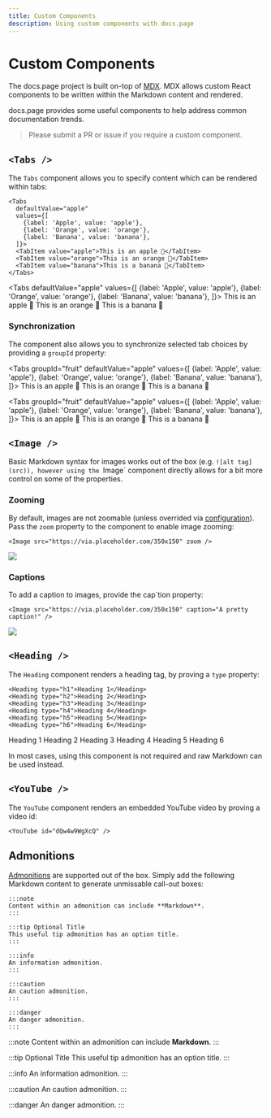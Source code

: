 ```yaml
---
title: Custom Components
description: Using custom components with docs.page
---
```


# Custom Components

The docs.page project is built on-top of [MDX](https://github.com/mdx-js/mdx). MDX allows
custom React components to be written within the Markdown content and rendered.

docs.page provides some useful components to help address common documentation trends.

> Please submit a PR or issue if you require a custom component.

## `<Tabs />`

The `Tabs` component allows you to specify content which can be rendered within tabs:

```
<Tabs
  defaultValue="apple"
  values={[
    {label: 'Apple', value: 'apple'},
    {label: 'Orange', value: 'orange'},
    {label: 'Banana', value: 'banana'},
  ]}>
  <TabItem value="apple">This is an apple 🍎</TabItem>
  <TabItem value="orange">This is an orange 🍊</TabItem>
  <TabItem value="banana">This is a banana 🍌</TabItem>
</Tabs>
```

<Tabs
defaultValue="apple"
values={[
{label: 'Apple', value: 'apple'},
{label: 'Orange', value: 'orange'},
{label: 'Banana', value: 'banana'},
]}>
<TabItem value="apple">This is an apple 🍎</TabItem>
<TabItem value="orange">This is an orange 🍊</TabItem>
<TabItem value="banana">This is a banana 🍌</TabItem>
</Tabs>

### Synchronization

The component also allows you to synchronize selected tab choices by providing a `groupId` property:

<Tabs
groupId="fruit"
defaultValue="apple"
values={[
{label: 'Apple', value: 'apple'},
{label: 'Orange', value: 'orange'},
{label: 'Banana', value: 'banana'},
]}>
<TabItem value="apple">This is an apple 🍎</TabItem>
<TabItem value="orange">This is an orange 🍊</TabItem>
<TabItem value="banana">This is a banana 🍌</TabItem>
</Tabs>

<Tabs
groupId="fruit"
defaultValue="apple"
values={[
{label: 'Apple', value: 'apple'},
{label: 'Orange', value: 'orange'},
{label: 'Banana', value: 'banana'},
]}>
<TabItem value="apple">This is an apple 🍎</TabItem>
<TabItem value="orange">This is an orange 🍊</TabItem>
<TabItem value="banana">This is a banana 🍌</TabItem>
</Tabs>

## `<Image />`

Basic Markdown syntax for images works out of the box (e.g. `![alt tag](src)), however using the `Image`
component directly allows for a bit more control on some of the properties.

### Zooming

By default, images are not zoomable (unless overrided via [configuration](/configuration)). Pass the `zoom` property to the component to enable image zooming:

```
<Image src="https://via.placeholder.com/350x150" zoom />
```

<Image src="https://via.placeholder.com/350x150" zoom />

### Captions

To add a caption to images, provide the cap`tion property:

```
<Image src="https://via.placeholder.com/350x150" caption="A pretty caption!" />
```

<Image src="https://via.placeholder.com/350x150" caption="A pretty caption!" />

## `<Heading />`

The `Heading` component renders a heading tag, by proving a `type` property:

```
<Heading type="h1">Heading 1</Heading>
<Heading type="h2">Heading 2</Heading>
<Heading type="h3">Heading 3</Heading>
<Heading type="h4">Heading 4</Heading>
<Heading type="h5">Heading 5</Heading>
<Heading type="h6">Heading 6</Heading>
```

<Heading type="h1">Heading 1</Heading>
<Heading type="h2">Heading 2</Heading>
<Heading type="h3">Heading 3</Heading>
<Heading type="h4">Heading 4</Heading>
<Heading type="h5">Heading 5</Heading>
<Heading type="h6">Heading 6</Heading>

In most cases, using this component is not required and raw Markdown can be used instead.

## `<YouTube />`

The `YouTube` component renders an embedded YouTube video by proving a video id:

```
<YouTube id="dQw4w9WgXcQ" />
```

<YouTube id="dQw4w9WgXcQ" />

## Admonitions

[Admonitions](https://github.com/elviswolcott/remark-admonitions) are supported out of the box. Simply add the following
Markdown content to generate unmissable call-out boxes:

```
:::note
Content within an admonition can include **Markdown**.
:::

:::tip Optional Title
This useful tip admonition has an option title.
:::

:::info
An information admonition.
:::

:::caution
An caution admonition.
:::

:::danger
An danger admonition.
:::
```

:::note
Content within an admonition can include **Markdown**.
:::

:::tip Optional Title
This useful tip admonition has an option title.
:::

:::info
An information admonition.
:::

:::caution
An caution admonition.
:::

:::danger
An danger admonition.
:::
